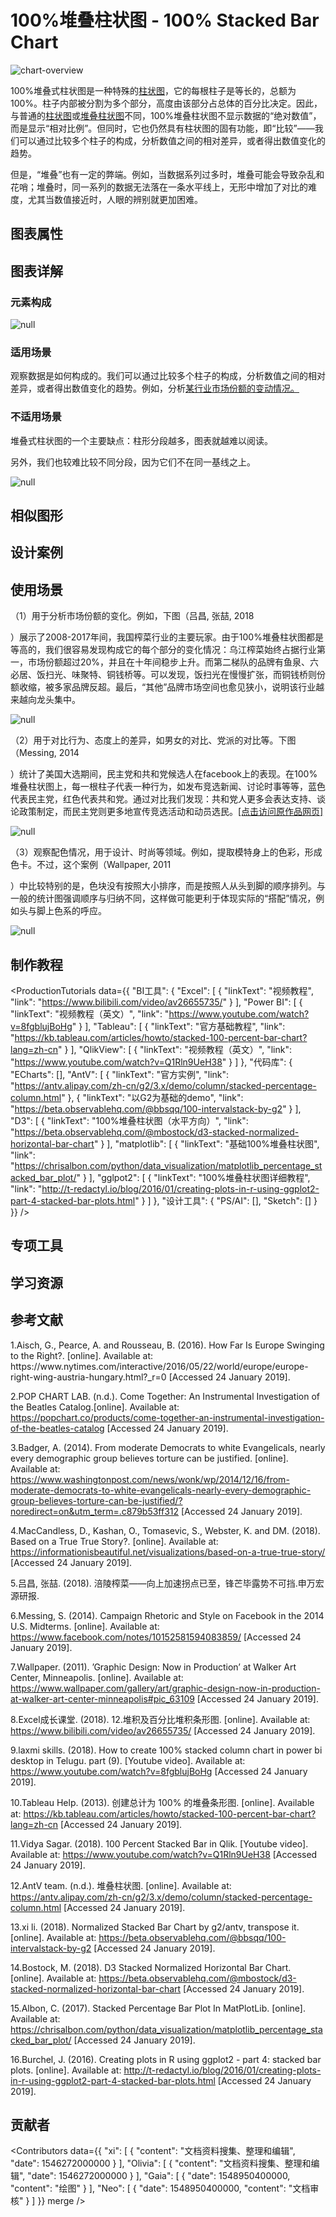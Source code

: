 
# 100%堆叠柱状图 - 100% Stacked Bar Chart


<section id="overview-graph-detail-content">

![chart-overview](//i.ibb.co/L1SJX9d/100-9d356a7b1e9672b225fc5ca9a3f5967e.png)

100%堆叠式柱状图是一种特殊的[柱状图](<http://www.tuzhidian.com:3000/chart?id=5c56e2da4a8c5e048189c6bb>)，它的每根柱子是等长的，总额为100%。柱子内部被分割为多个部分，高度由该部分占总体的百分比决定。因此，与普通的[柱状图](<http://www.tuzhidian.com:3000/chart?id=5c56e2da4a8c5e048189c6bb>)或[堆叠柱状图](<http://www.tuzhidian.com:3000/chart?id=5c55b11b58461d3fa613673b>)不同，100%堆叠柱状图不显示数据的“绝对数值”，而是显示“相对比例”。但同时，它也仍然具有柱状图的固有功能，即“比较”——我们可以通过比较多个柱子的构成，分析数值之间的相对差异，或者得出数值变化的趋势。

但是，“堆叠”也有一定的弊端。例如，当数据系列过多时，堆叠可能会导致杂乱和花哨；堆叠时，同一系列的数据无法落在一条水平线上，无形中增加了对比的难度，尤其当数值接近时，人眼的辨别就更加困难。



</section>

## 图表属性

<!-- 自动识别，勿修改 -->
<section id="chart-property-graph-detail">

  <ChartProps />

</section>

## 图表详解

### 元素构成

<section id="chart-detail-graph-detail-content">

![null](//i.ibb.co/r2vqN83/1549097617643-657d81fe-892d-45c0-9abc-cc2f0c43a67a.jpg)



</section>

### 适用场景

<section id="appropriate-scene-graph-detail">

观察数据是如何构成的。我们可以通过比较多个柱子的构成，分析数值之间的相对差异，或者得出数值变化的趋势。例如，分析[某行业市场份额的变动情况。](<#usage-scene-graph-detail>)



</section>

### 不适用场景

<section id="unappropriate-scene-graph-detail">

堆叠式柱状图的一个主要缺点：柱形分段越多，图表就越难以阅读。

另外，我们也较难比较不同分段，因为它们不在同一基线之上。

![null](//i.ibb.co/fXsnqn1/1549105613173-5cafedd5-35e8-427a-a482-bf9ecff43608.jpg?x-oss-process=image/resize,w_520)



</section>

## 相似图形

<!-- 自动识别，勿修改 -->
<div id="resemble-chart-graph-detail"></div>

<SimilarCharts/>

## 设计案例

<div id="design-case-graph-detail"></div>

<DesignCaseContainer>
  
<DesignCaseItem
    description="《纽约时报》的报道，欧洲是否正转向右翼？在每一个100%堆叠柱状图中，柱子按年份排列，右翼政党用红色表示，高度表示当年获得的支持率。而左翼和中间党派则用灰色表示，可以有效的衬托出重点。此外，作者还将各个国家排列在一起（这种方式称为small multiple），这样国家之间的差异也一目了然（例如匈牙利一直是红色居多，英国、捷克等国则一直红色很少）。"
    link="https://www.nytimes.com/interactive/2016/05/22/world/europe/europe-right-wing-austria-hungary.html?_r=0"
    image="//i.ibb.co/Kjnrkn0/31402fe534dbf8e4d732d0ea58a57fbd.png"
/>
            
<DesignCaseItem
    description="关于披头士乐队的数据可视化作品。每一根长条代表披头士1963-1970年间发行的一首歌，被分割成几种颜色。每种颜色代表乐队中的一位成员（灰色表示合作的其他艺术家），上面标有乐器的icon，表示这位成员在这首歌里弹奏的乐器，可以说是一份骨灰级的粉丝作品了。"
    link="https://popchart.co/products/come-together-an-instrumental-investigation-of-the-beatles-catalog"
    image="http://www.tuzhidian.com:3001/upload/images/2019/beatles_87956242df3756c05a9c596f2ebdf5c4.jpg"
/>
            
<DesignCaseItem
    description="美国的一项民意调查，对恐怖分子嫌疑人进行折磨是不是合理的？红色代表合理，蓝色代表不合理。每一根条形加起来都是100%，但在这张图的设计中，柱子是按照正负极排列的（原点在中间），整体的排序也是按照红色柱子从长到短排列，这样设计更利于突出主旨，即哪种类型的人更同意折磨恐怖分子。"
    link="https://www.washingtonpost.com/news/wonk/wp/2014/12/16/from-moderate-democrats-to-white-evangelicals-nearly-every-demographic-group-believes-torture-can-be-justified/?noredirect=on&utm_term=.c879b53ff312"
    image="http://www.tuzhidian.com:3001/upload/images/2019/146ed31b1c29009c895eee2c1a38fd25_b1b07802a094a64f335ba0cd0ca5a832.jpg"
/>
            
<DesignCaseItem
    description="一个探索电影剧本改编的交互项目。每一个条形代表一部好莱坞电影，按照时长切割为一个个场景，蓝色代表忠于原著，红色代表不同于原著，鼠标移动上去，你还可以看到每个场景的电影画面、电影中的情节，以及原著中的对照情节。"
    link="https://informationisbeautiful.net/visualizations/based-on-a-true-true-story/"
    image="http://www.tuzhidian.com:3001/upload/images/2019/4383b74a5938e78169a6ca5762986384_63dcdbceed46cad713971ef2bf24bfa3.jpg"
/>
            
</DesignCaseContainer>

## 使用场景

<div id="usage-scene-graph-detail-content"></div>

（1）用于分析市场份额的变化。例如，下图（吕昌, 张喆, 2018

）展示了2008-2017年间，我国榨菜行业的主要玩家。由于100%堆叠柱状图都是等高的，我们很容易发现构成它的每个部分的变化情况：乌江榨菜始终占据行业第一，市场份额超过20%，并且在十年间稳步上升。而第二梯队的品牌有鱼泉、六必居、饭扫光、味聚特、铜钱桥等。可以发现，饭扫光在慢慢扩张，而铜钱桥则份额收缩，被多家品牌反超。最后，“其他”品牌市场空间也愈见狭小，说明该行业越来越向龙头集中。

![null](//i.ibb.co/4RnK9Vg/1548332629663-5223996f-db4c-4a36-bdfe-e9dbd81f6953.png)

（2）用于对比行为、态度上的差异，如男女的对比、党派的对比等。下图（Messing, 2014

）统计了美国大选期间，民主党和共和党候选人在facebook上的表现。在100%堆叠柱状图上，每一根柱子代表一种行为，如发布竞选新闻、讨论时事等等，蓝色代表民主党，红色代表共和党。通过对比我们发现：共和党人更多会表达支持、谈论政策制定，而民主党则更多地宣传竞选活动和动员选民。[[点击访问原作品网页]](<https://www.facebook.com/notes/10152581594083859/>)

![null](<//i.ibb.co/H2wZPYG/1549106412696-d3717b3a-520a-49a5-8a7d-d9301c89cb4c.png>)

（3）观察配色情况，用于设计、时尚等领域。例如，提取模特身上的色彩，形成色卡。不过，这个案例（Wallpaper, 2011

）中比较特别的是，色块没有按照大小排序，而是按照人从头到脚的顺序排列。与一般的统计图强调顺序与归纳不同，这样做可能更利于体现实际的“搭配”情况，例如头与脚上色系的呼应。

![null](<//i.ibb.co/D47SStG/1548332232069-1108596e-672f-455c-871c-23cc44ebd9a4.png>)



## 制作教程

<!-- 制作教程大类有：BI 工具 / 代码库 / 设计软件，请依次按照顺序填写 -->

<div id="production-tutorial-graph-detail"></div>

<ProductionTutorials
  data={{
  "BI工具": {
    "Excel": [
      {
        "linkText": "视频教程",
        "link": "https://www.bilibili.com/video/av26655735/"
      }
    ],
    "Power BI": [
      {
        "linkText": "视频教程（英文）",
        "link": "https://www.youtube.com/watch?v=8fgblujBoHg"
      }
    ],
    "Tableau": [
      {
        "linkText": "官方基础教程",
        "link": "https://kb.tableau.com/articles/howto/stacked-100-percent-bar-chart?lang=zh-cn"
      }
    ],
    "QlikView": [
      {
        "linkText": "视频教程（英文）",
        "link": "https://www.youtube.com/watch?v=Q1Rln9UeH38"
      }
    ]
  },
  "代码库": {
    "ECharts": [],
    "AntV": [
      {
        "linkText": "官方实例",
        "link": "https://antv.alipay.com/zh-cn/g2/3.x/demo/column/stacked-percentage-column.html"
      },
      {
        "linkText": "以G2为基础的demo",
        "link": "https://beta.observablehq.com/@bbsqq/100-intervalstack-by-g2"
      }
    ],
    "D3": [
      {
        "linkText": "100%堆叠柱状图（水平方向）",
        "link": "https://beta.observablehq.com/@mbostock/d3-stacked-normalized-horizontal-bar-chart"
      }
    ],
    "matplotlib": [
      {
        "linkText": "基础100%堆叠柱状图",
        "link": "https://chrisalbon.com/python/data_visualization/matplotlib_percentage_stacked_bar_plot/"
      }
    ],
    "gglpot2": [
      {
        "linkText": "100%堆叠柱状图详细教程",
        "link": "http://t-redactyl.io/blog/2016/01/creating-plots-in-r-using-ggplot2-part-4-stacked-bar-plots.html"
      }
    ]
  },
  "设计工具": {
    "PS/AI": [],
    "Sketch": []
  }
}}
/>


## 专项工具

<div id="specialty-tool-graph-detail"></div>



## 学习资源

<div id="learning-resource-graph-detail"></div>



## 参考文献

<div id="reference-graph-detail"></div>

<Reference>
1.Aisch, G., Pearce, A. and Rousseau, B. (2016). How Far Is Europe Swinging to the Right?. [online]. Available at: https://www.nytimes.com/interactive/2016/05/22/world/europe/europe-right-wing-austria-hungary.html?_r=0 [Accessed 24 January 2019].

2.POP CHART LAB. (n.d.). Come Together: An Instrumental Investigation of the Beatles Catalog.[online]. Available at: https://popchart.co/products/come-together-an-instrumental-investigation-of-the-beatles-catalog [Accessed 24 January 2019].

3.Badger, A. (2014). From moderate Democrats to white Evangelicals, nearly every demographic group believes torture can be justified. [online]. Available at: https://www.washingtonpost.com/news/wonk/wp/2014/12/16/from-moderate-democrats-to-white-evangelicals-nearly-every-demographic-group-believes-torture-can-be-justified/?noredirect=on&utm_term=.c879b53ff312 [Accessed 24 January 2019].

4.MacCandless, D., Kashan, O., Tomasevic, S., Webster, K. and DM. (2018). Based on a True True Story?. [online]. Available at: https://informationisbeautiful.net/visualizations/based-on-a-true-true-story/ [Accessed 24 January 2019].

5.吕昌, 张喆. (2018). 涪陵榨菜——向上加速拐点已至，锋芒毕露势不可挡.申万宏源研报.

6.Messing, S. (2014). Campaign Rhetoric and Style on Facebook in the 2014 U.S. Midterms. [online]. Available at: https://www.facebook.com/notes/10152581594083859/ [Accessed 24 January 2019].

7.Wallpaper. (2011). ’Graphic Design: Now in Production’ at Walker Art Center, Minneapolis. [online]. Available at: https://www.wallpaper.com/gallery/art/graphic-design-now-in-production-at-walker-art-center-minneapolis#pic_63109 [Accessed 24 January 2019].

8.Excel成长课堂. (2018). 12.堆积及百分比堆积条形图. [online]. Available at: https://www.bilibili.com/video/av26655735/ [Accessed 24 January 2019].

9.laxmi skills. (2018). How to create 100% stacked column chart in power bi desktop in Telugu. part (9). [Youtube video]. Available at: https://www.youtube.com/watch?v=8fgblujBoHg [Accessed 24 January 2019].

10.Tableau Help. (2013). 创建总计为 100% 的堆叠条形图. [online]. Available at: https://kb.tableau.com/articles/howto/stacked-100-percent-bar-chart?lang=zh-cn [Accessed 24 January 2019].

11.Vidya Sagar. (2018). 100 Percent Stacked Bar in Qlik. [Youtube video]. Available at: https://www.youtube.com/watch?v=Q1Rln9UeH38 [Accessed 24 January 2019].

12.AntV team. (n.d.). 堆叠柱状图. [online]. Available at: https://antv.alipay.com/zh-cn/g2/3.x/demo/column/stacked-percentage-column.html [Accessed 24 January 2019].

13.xi li. (2018). Normalized Stacked Bar Chart by g2/antv, transpose it. [online]. Available at: https://beta.observablehq.com/@bbsqq/100-intervalstack-by-g2 [Accessed 24 January 2019].

14.Bostock, M. (2018). D3 Stacked Normalized Horizontal Bar Chart. [online]. Available at: https://beta.observablehq.com/@mbostock/d3-stacked-normalized-horizontal-bar-chart [Accessed 24 January 2019].

15.Albon, C. (2017). Stacked Percentage Bar Plot In MatPlotLib. [online]. Available at: https://chrisalbon.com/python/data_visualization/matplotlib_percentage_stacked_bar_plot/ [Accessed 24 January 2019].

16.Burchel, J. (2016). Creating plots in R using ggplot2 - part 4: stacked bar plots. [online]. Available at: http://t-redactyl.io/blog/2016/01/creating-plots-in-r-using-ggplot2-part-4-stacked-bar-plots.html [Accessed 24 January 2019].
</Reference>

## 贡献者

<div id="contributor-graph-detail"></div>

<!-- 默认读取github commit记录，非commit可以在data中可以自定义 -->

<Contributors
  data={{
  "xi": [
    {
      "content": "文档资料搜集、整理和编辑",
      "date": 1546272000000
    }
  ],
  "Olivia": [
    {
      "content": "文档资料搜集、整理和编辑",
      "date": 1546272000000
    }
  ],
  "Gaia": [
    {
      "date": 1548950400000,
      "content": "绘图"
    }
  ],
  "Neo": [
    {
      "date": 1548950400000,
      "content": "文档审核"
    }
  ]
}}
  merge
/>
